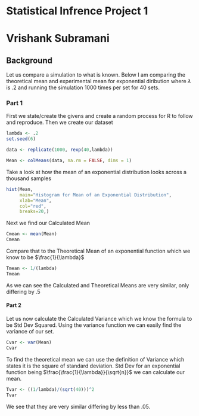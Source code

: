 Statistical Infrence Project 1
========================================================

# Vrishank Subramani


## Background
Let us compare a simulation to what is known. Below I am comparing the theoretical mean and experimental mean for exponential diribution where $\lambda$ is .2 and running the simulation 1000 times per set for 40 sets.

### Part 1

First we state/create the givens and create a random process for R to follow and reproduce. Then we create our dataset

```r

lambda <- .2
set.seed(6)

data <- replicate(1000, rexp(40,lambda))

Mean <- colMeans(data, na.rm = FALSE, dims = 1)
```

Take a look at how the mean of an exponential distribution looks across a thousand samples

```r
hist(Mean, 
     main="Histogram for Mean of an Exponential Distribution", 
     xlab="Mean", 
     col="red",
     breaks=20,)
```

Next we find our Calculated Mean 
```r
Cmean <- mean(Mean)
Cmean
```

Compare that to the Theoretical Mean of an exponential function which we know to be $\frac{1}{\lambda}$
```r
Tmean <- 1/(lambda)
Tmean
```

As we can see the Calculated and Theoretical Means are very similar, only differing by .5

#### Part 2

Let us now calculate the Calculated Variance which we know the formula to be Std Dev Squared. Using the variance function we can easily find the variance of our set.


```r
Cvar <- var(Mean)
Cvar
```

To find the theoretical mean we can use the definition of Variance which states it is the square of standard deviation. Std Dev for an exponential function being $\frac{\frac{1}{\lambda}}{\sqrt{n}}$ we can calculate our mean.

```r
Tvar <- ((1/lambda)/(sqrt(40)))^2
Tvar
```

We see that they are very similar differing by less than .05.